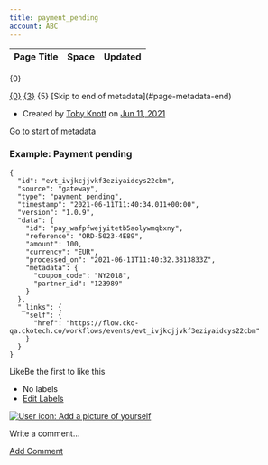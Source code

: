```yaml
---
title: payment_pending
account: ABC
---
```


<table class="aui"> <thead> <tr class="header"> <th class="search-result-title">Page Title</th> <th class="search-result-space">Space</th> <th class="search-result-date">Updated</th> </tr> </thead> </table> <p class="search-result-count">{0}</p> <tr class="search-result"> <td class="search-result-title"><a href="{1}" class="content-type-{2}"><span>{0}</span></a></td> <td class="search-result-space"><a class="space" href="/display/{4}/" title="{3}">{3}</a></td> <td class="search-result-date"><span class="date" title="{6}">{5}</span></td> </tr> [Skip to end of metadata](#page-metadata-end)

*   Created by [Toby Knott](    /display/~toby.knott
    ) on [Jun 11, 2021](/pages/viewpreviousversions.action?pageId=25527177 "Show changes")

[Go to start of metadata](#page-metadata-start)

### Example: Payment pending

    {
      "id": "evt_ivjkcjjvkf3eziyaidcys22cbm",
      "source": "gateway",
      "type": "payment_pending",
      "timestamp": "2021-06-11T11:40:34.011+00:00",
      "version": "1.0.9",
      "data": {
        "id": "pay_wafpfwejyitetb5aolywmqbxny",
        "reference": "ORD-5023-4E89",
        "amount": 100,
        "currency": "EUR",
        "processed_on": "2021-06-11T11:40:32.3813833Z",
        "metadata": {
          "coupon_code": "NY2018",
          "partner_id": "123989"
        }
      },
      "_links": {
        "self": {
          "href": "https://flow.cko-qa.ckotech.co/workflows/events/evt_ivjkcjjvkf3eziyaidcys22cbm"
        }
      }
    }

  

LikeBe the first to like this

*   No labels
*   [Edit Labels](# "Edit Labels (Type 'l')")

[![User icon: Add a picture of yourself](/s/en_GB/7901/abf7b35644d5a5d1d7e4b0969a83e8eb2b569fb5/_/images/icons/profilepics/add_profile_pic.svg)](/users/profile/editmyprofilepicture.action)

Write a comment…

[Add Comment](/display/x/payment_pending?showComments=true&showCommentArea=true#addcomment)